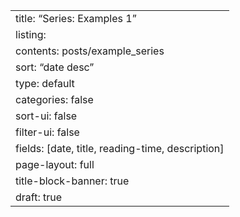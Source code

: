 ---
title: "Series: Examples 1"
listing:
  contents: posts/example_series
  sort: "date desc"
  type: default
  categories: false
  sort-ui: false
  filter-ui: false
  fields: [date, title, reading-time, description]
page-layout: full
title-block-banner: true
draft: true
---